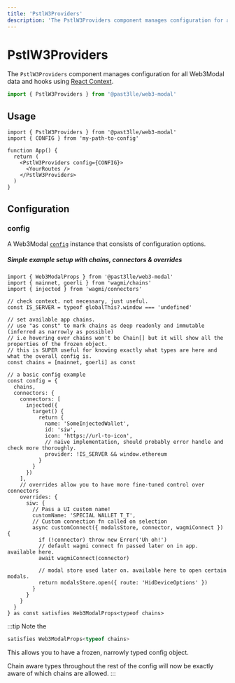 ```yaml
---
title: 'PstlW3Providers'
description: 'The PstlW3Providers component manages configuration for all hooks using React Context.'
---
```


# PstlW3Providers

The `PstlW3Providers` component manages configuration for all Web3Modal data and hooks using [React Context](https://reactjs.org/docs/context.html).

```ts
import { PstlW3Providers } from '@past3lle/web3-modal'
```

## Usage

```tsx
import { PstlW3Providers } from '@past3lle/web3-modal'
import { CONFIG } from 'my-path-to-config'

function App() {
  return (
    <PstlW3Providers config={CONFIG}>
      <YourRoutes />
    </PstlW3Providers>
  )
}
```

## Configuration

### config

A Web3Modal [`config`](/web3modal/config) instance that consists of configuration options.

##### Simple example setup with chains, connectors & overrides
```tsx {8-12,16}
import { Web3ModalProps } from '@past3lle/web3-modal'
import { mainnet, goerli } from 'wagmi/chains'
import { injected } from 'wagmi/connectors'

// check context. not necessary, just useful.
const IS_SERVER = typeof globalThis?.window === 'undefined'

// set available app chains.
// use "as const" to mark chains as deep readonly and immutable (inferred as narrowly as possible)
// i.e hovering over chains won't be Chain[] but it will show all the properties of the frozen object.
// this is SUPER useful for knowing exactly what types are here and what the overall config is.
const chains = [mainnet, goerli] as const

// a basic config example
const config = {
  chains,
  connectors: {
    connectors: [
      injected({
        target() {
          return {
            name: 'SomeInjectedWallet',
            id: 'siw',
            icon: 'https://url-to-icon',
            // naive implementation, should probably error handle and check more thoroughly.
            provider: !IS_SERVER && window.ethereum
          }
        }
      })
    ],
    // overrides allow you to have more fine-tuned control over connectors
    overrides: {
      siw: {
        // Pass a UI custom name!
        customName: 'SPECIAL WALLET T_T',
        // Custom connection fn called on selection
        async customConnect({ modalsStore, connector, wagmiConnect }) {
          if (!connector) throw new Error('Uh oh!')
          // default wagmi connect fn passed later on in app. available here.
          await wagmiConnect(connector)

          // modal store used later on. available here to open certain modals.
          return modalsStore.open({ route: 'HidDeviceOptions' })
        }
      }
    }
  }
} as const satisfies Web3ModalProps<typeof chains>
```
:::tip
Note the
```ts
satisfies Web3ModalProps<typeof chains>
``` 
This allows you to have a frozen, narrowly typed config object. 

Chain aware types throughout the rest of the config will now be exactly aware of which chains are allowed.
:::
